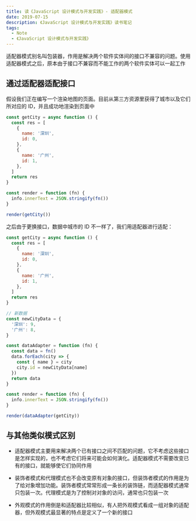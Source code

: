 ```yaml
---
title: 读《JavaScript 设计模式与开发实践》- 适配器模式
date: 2019-07-15
description: 《JavaScript 设计模式与开发实践》读书笔记
tags:
  - Note
  - 《JavaScript 设计模式与开发实践》
---
```


适配器模式别名叫包装器，作用是解决两个软件实体间的接口不兼容的问题。使用适配器模式之后，原本由于接口不兼容而不能工作的两个软件实体可以一起工作

## 通过适配器适配接口

假设我们正在编写一个渲染地图的页面。目前从第三方资源里获得了城市以及它们所对应的 ID，并且成功地渲染到页面中

```js
const getCity = async function () {
  const res = [
    {
      name: '深圳',
      id: 0,
    },
    {
      name: '广州',
      id: 1,
    },
  ]
  return res
}

const render = function (fn) {
  info.innerText = JSON.stringify(fn())
}

render(getCity())
```

之后由于更换接口，数据中城市的 ID 不一样了，我们用适配器进行适配：

```js
const getCity = async function () {
  const res = [
    {
      name: '深圳',
      id: 0,
    },
    {
      name: '广州',
      id: 1,
    },
  ]
  return res
}

// 新数据
const newCityData = {
  '深圳': 9,
  '广州': 8,
}

const dataAdapter = function (fn) {
  const data = fn()
  data.forEach(city => {
    const { name } = city
    city.id = newCityData[name]
  })
  return data
}

const render = function (fn) {
  info.innerText = JSON.stringify(fn())
}

render(dataAdapter(getCity))
```

## 与其他类似模式区别

* 适配器模式主要用来解决两个已有接口之间不匹配的问题，它不考虑这些接口是怎样实现的，也不考虑它们将来可能会如何演化。适配器模式不需要改变已有的接口，就能够使它们协同作用

* 装饰者模式和代理模式也不会改变原有对象的接口，但装饰者模式的作用是为了给对象增加功能。装饰者模式常常形成一条长的装饰链，而适配器模式通常只包装一次。代理模式是为了控制对对象的访问，通常也只包装一次

* 外观模式的作用倒是和适配器比较相似，有人把外观模式看成一组对象的适配器，但外观模式最显著的特点是定义了一个新的接口
